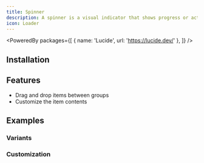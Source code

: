 ```yaml
---
title: Spinner
description: A spinner is a visual indicator that shows progress or activity.
icon: Loader
---
```


<PoweredBy packages={[
  { name: 'Lucide', url: 'https://lucide.dev/' },
]} />

<Preview path="spinner" />

## Installation

<Installer packageName="spinner" />

## Features

- Drag and drop items between groups
- Customize the item contents

## Examples

### Variants

<Preview path="spinner-variants" />

### Customization

<Preview path="spinner-customization" />
